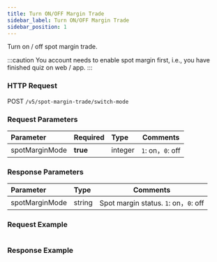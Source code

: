 ```yaml
---
title: Turn ON/OFF Margin Trade
sidebar_label: Turn ON/OFF Margin Trade
sidebar_position: 1
---
```

Turn on / off spot margin trade.

:::caution
You account needs to enable spot margin first, i.e., you have finished quiz on web / app.
:::

### HTTP Request
POST `/v5/spot-margin-trade/switch-mode`

### Request Parameters
| Parameter | Required | Type | Comments|
|:----- |:-------|:-----|------ |
|spotMarginMode |**true** |integer |`1`: on，`0`: off |

### Response Parameters
| Parameter | Type | Comments|
|:----- |:-----|----- |
|spotMarginMode |string |Spot margin status. `1`: on，`0`: off|

### Request Example

<Tabs>
<TabItem value="console" label="Console">

```http

```

</TabItem>
</Tabs>

### Response Example

<Tabs>
<TabItem value="js linear" label="linear">

```json

```
</TabItem>
</Tabs>
